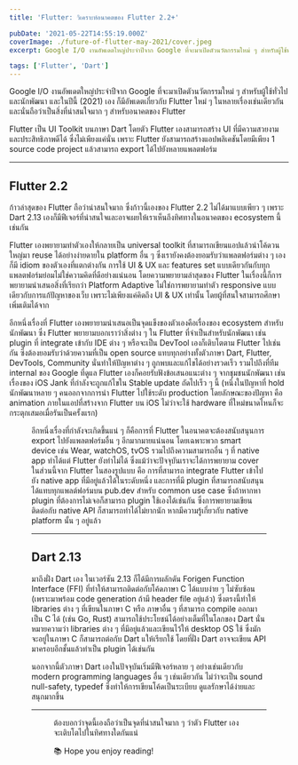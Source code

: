 ```yaml
---
title: 'Flutter: วิเคราะห์อนาคตของ Flutter 2.2+'

pubDate: '2021-05-22T14:55:19.000Z'
coverImage: ./future-of-flutter-may-2021/cover.jpeg
excerpt: Google I/O งานอัพเดตใหญ่ประจำปีจาก Google ที่จะมาเปิดตัวนวัตกรรมใหม่ ๆ สำหรับผู้ใช้ทั่วไป และนักพัฒนา และในปีนี้ (2021) เอง ก็มีอัพเดตเกี่ยวกับ Flutter ใหม่ ๆ ในหลายเรื่องเช่นเดียวกัน และนั่นถือว่าเป็นสิ่งที่น่าสนใจมาก ๆ สำหรับอนาคตของ Flutter

tags: ['Flutter', 'Dart']
---
```




Google I/O งานอัพเดตใหญ่ประจำปีจาก Google ที่จะมาเปิดตัวนวัตกรรมใหม่ ๆ สำหรับผู้ใช้ทั่วไป และนักพัฒนา และในปีนี้ (2021) เอง ก็มีอัพเดตเกี่ยวกับ Flutter ใหม่ ๆ ในหลายเรื่องเช่นเดียวกัน และนั่นถือว่าเป็นสิ่งที่น่าสนใจมาก ๆ สำหรับอนาคตของ Flutter

Flutter เป็น UI Toolkit บนภาษา Dart โดยตัว Flutter เองสามารถสร้าง UI ที่มีความสวยงาม และประสิทธิภาพดีได้ ซึ่งไม่เพียงแค่นั่น เพราะ Flutter ยังสามารถสร้างแอปพลิเคชันโดยมีเพียง 1 source code project แล้วสามารถ export ได้ไปยังหลายแพลตฟอร์ม​

---

## Flutter 2.2

ก้าวล่าสุดของ Flutter ถือว่าน่าสนใจมาก ซึ่งก้าวนี้เองของ Flutter 2.2 ไม่ได้มาแบบเพียว ๆ เพราะ Dart 2.13 เองก็มีฟีเจอร์ที่น่าสนใจและอาจเผยให้เราเห็นถึงทิศทางในอนาคตของ ecosystem นี้เช่นกัน

Flutter เองพยายามทำตัวเองให้กลายเป็น universal toolkit ที่สามารถเขียนแอปแล้วนำโค้ดวนใหญ่มา reuse ได้อย่างง่ายดายใน platform อื่น ๆ ซึ่งเรายังคงต้องยอมรับว่าแพลตฟอร์มต่าง ๆ เองก็มี idiom ของตัวเองที่แตกต่างกัน การใช้ UI & UX และ features set แบบเดียวกันกับทุกแพลตฟอร์มย่อมไม่ใช่ความคิดที่ดีอย่างแน่นอน โดยความพยายามล่าสุดของ Flutter ในเรื่องนี้ก็การพยายามนำเสนอสิ่งที่เรียกว่า Platform Adaptive ไม่ใช่การพยายามทำตัว responsive แบบเดียวกับการแก้ปัญหาของเว็บ เพราะไม่เพียงแค่คิดถึง UI & UX เท่านั้น โดยผู้ที่สนใจสามารถศึกษาเพิ่มเติมได้จาก

อีกหนึ่งเรื่องที่ Flutter เองพยายามนำเสนอเป็นจุดแข็งของตัวเองคือเรื่องของ ecosystem สำหรับนักพัฒนา ซึ่ง Flutter พยายามบอกเราว่าสิ่งต่าง ๆ ใน Flutter ที่จำเป็นสำหรับนักพัฒนา เช่น plugin ที่ integrate เข้ากับ IDE ต่าง ๆ หรือจะเป็น DevTool เองก็เติบโตตาม Flutter ไปเช่นกัน ซึ่งต้องยอมรับว่าด้วยความที่เป็น open source แทบทุกอย่างทั้งตัวภาษา Dart, Flutter, DevTools, Community นั่นทำให้ปัญหาต่าง ๆ ถูกพบและแก้ไขได้อย่างรวดเร็ว รวมไปถึงที่ทีม internal ของ Google ที่ดูแล Flutter เองก็คอยรับฟังข้อเสนอแนะต่าง ๆ จากชุมชนนักพัฒนา เช่น เรื่องของ iOS Jank ที่กำลังจะถูกแก้ไขใน Stable update ถัดไปเร็ว ๆ นี้ (หนึ่งในปัญหาที่ hold นักพัฒนาหลาย ๆ คนออกจากการนำ Flutter ไปใช้ระดับ production โดยลักษณะของปัญหา คือ animation ภายในแอปที่สร้างจาก Flutter บน iOS ไม่ว่าจะใช้ hardware ที่ใหม่ขนาดไหนก็จะกระตุกเสมอเมื่อรันเป็นครั้งแรก)

<Figure
  src="https://images.unsplash.com/photo-1518135714426-c18f5ffb6f4d?crop=entropy&amp;cs=tinysrgb&amp;fit=max&amp;fm=jpg&amp;ixid=MnwxMTc3M3wwfDF8c2VhcmNofDJ8fGFncmVlfGVufDB8fHx8MTYyMTY5NTE5Nw&amp;ixlib=rb-1.2.1&amp;q=80&amp;w=2000"
  alt="Handshake"
/>

อีกหนึ่งเรื่องที่กำลังจะเกิดขึ้นแน่ ๆ ก็คือการที่ Flutter ในอนาคตจะต้องสนับสนุนการ export ไปยังแพลตฟอร์มอื่น ๆ อีกมากมายแน่นอน โดยเฉพาะพวก smart device เช่น Wear, watchOS, tvOS รวมไปถึงความสามารถอื่น ๆ ที่ native app ทำได้แต่ Flutter ยังทำไม่ได้ ซึ่งแม้ว่าจะปัจจุบันเราจะได้การพยายาม cover ในส่วนนี้จาก Flutter ในสองรูปแบบ คือ การที่สามารถ integrate Flutter เข้าไปยัง native app ที่มีอยู่แล้วได้ในระดับหนึ่ง และการที่มี plugin ที่สามารถสนับสนุนได้แทบทุกแพลต์ฟอร์มบน pub.dev สำหรับ common use case ซึ่งถ้าหากหา plugin ที่ต้องการไม่เจอก็สามารถ plugin ใช้เองได้เช่นกัน ซึ่งการพยายามเขียนติดต่อกับ native API ก็สามารถทำได้ไม่ยากนัก หากมีความรู้เกี่ยวกับ native platform นั้น ๆ อยู่แล้ว

---

## Dart 2.13

มาถึงฝั่ง Dart เอง ในเวอร์ชัน 2.13 ก็ได้มีการผลักดัน Forigen Function Interface (FFI) ที่ทำให้สามารถติดต่อกับโค้ดภาษา C ได้แบบง่าย ๆ ไม่ซับซ้อน (เพราะมาพร้อม code generation ถ้ามี header file อยู่แล้ว)​ ซึ่งตรงนี้ทำให้ libraries ต่าง ๆ ที่เขียนในภาษา C หรือ ภาษาอื่น ๆ ที่สามารถ compile ออกมาเป็น C ได้ (เช่น Go, Rust) สามารถใช้ประโยชน์ได้อย่างเต็มที่ในโลกของ Dart นั่นหมายความว่า libraries ต่าง ๆ ที่มีอยู่แล้วและเขียนไว้ให้ desktop OS ใช้ ซึ่งมักจะอยู่ในภาษา C ก็สามารถต่อกับ Dart แให้เรียกใช้ โดยที่ฝั่ง Dart อาจจะเขียน API มาครอบอีกชั้นแล้วทำเป็น plugin ได้เช่นกัน

นอกจากนี้ตัวภาษา Dart เองในปัจจุบันเริ่มมีฟีเจอร์หลาย ๆ อย่างเช่นเดียวกับ modern programming languages อื่น ๆ เช่นเดียวกัน ไม่ว่าจะเป็น sound null-safety, typedef ซึ่งทำให้การเขียนโค้ดเป็นระเบียบ ดูแลรักษาได้ง่ายและสนุกมากขึ้น

---

<Figure
  src="https://images.unsplash.com/photo-1499793134087-005f63eebec1?crop=entropy&amp;cs=tinysrgb&amp;fit=max&amp;fm=jpg&amp;ixid=MnwxMTc3M3wwfDF8c2VhcmNofDE2fHxwb2ludGluZ3xlbnwwfHx8fDE2MjE2OTUxMzI&amp;ixlib=rb-1.2.1&amp;q=80&amp;w=2000"
  alt="Rancho Santa Fe views"
/>

ต้องบอกว่าจุดนี้เองถือว่าเป็นจุดที่น่าสนใจมาก ๆ ว่าตัว Flutter เองจะเติบโตไปในทิศทางใดกันแน่

<Callout type="tip" title="Thanks for reading">
  📚 Hope you enjoy reading!
</Callout>
